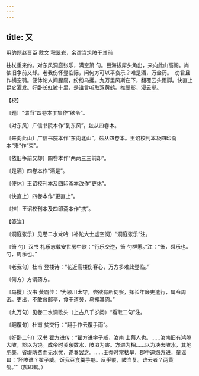 ```yaml
---
---
---
```

title: 又
---



用韵题赵晋臣 敷文 积翠岩，余谓当筑陂于其前





拄杖重来约。对东风洞庭张乐，满空箫 勺。巨海拔犀头角出，来向此山高阁。尚依旧争前又却。老我伤怀登临际，问何方可以平哀乐？唯是酒，万金药。　劝君且作横空鹗。便休论人间腥腐，纷纷乌攫。九万里风斯在下，翻覆云头雨脚。快直上昆仑濯发。好卧长虹陂十里，是谁言听取双黄鹤。推翠影，浸云壑。





【校】


〔题〕“谓当”四卷本丁集作“欲令”。

〔对东风〕广信书院本作“到东风”，兹从四卷本。

〔来向此山〕广信书院本作“东向北山”，兹从四卷本。王诏校刊本及四印斋本“来”作“束”。

〔依旧争前又却〕四卷本作“两两三三前却”。

〔是酒〕四卷本作“酒是”。

〔便休〕王诏校刊本及四印斋本改作“更休”。

〔快直上〕四卷本作“更直上”。

〔推〕王诏校刊本及四印斋本作“携”。





【笺注】


〔洞庭张乐〕见卷二水龙吟（补陀大士虚空阕）“洞庭张乐”注。

〔箫 勺〕汉书 礼乐志载安世房中歌：“行乐交逆，箫 勺群慝。”注：“箫，舜乐也。勺，周乐也。”

〔老我句〕杜甫 登楼诗：“花近高楼伤客心，万方多难此登临。”

〔何方〕方谓药方。

〔乌攫〕汉书 黄霸传：“为颍川太守，尝欲有所伺察，择长年廉吏遣行，属令周密。吏出，不敢舍邮亭，食于道旁，乌攫其肉。”

〔九万句〕见卷二水调歌头（上古八千岁阕）“看取二句”注。

〔翻覆句〕杜甫 贫交行：“翻手作云覆手雨”。

〔好卧二句〕汉书 翟方进传：“翟方进字子威，汝南 上蔡人也。……汝南旧有鸿隙大陂，郡以为饶。成帝时关东数水，陂溢为害。方进为相……以为决去陂水，其地肥美，省堤防费而无水忧，遂奏罢之。……王莽时常枯旱，郡中追怨方进，童谣曰：‘坏陂谁？翟子威。饭我豆食羹芋魁。反乎覆，陂当复。谁云者？两黄鹄。’”（鹄即鹤。）